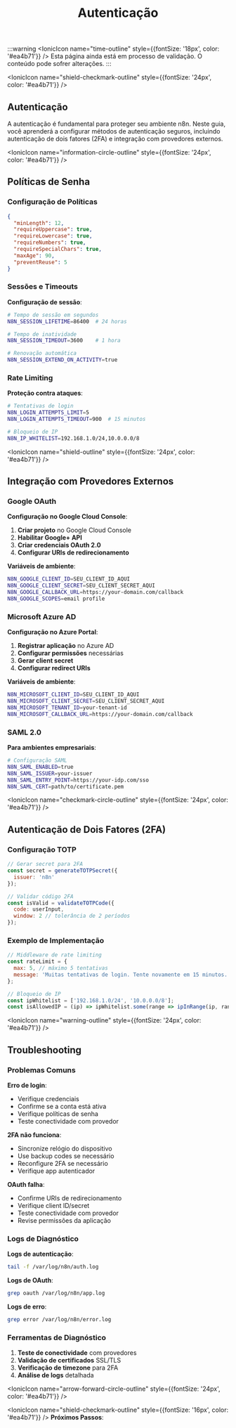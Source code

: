 ﻿---
title: Autenticação
sidebar_position: 1
description: Configuração de métodos de autenticação seguros no n8n, incluindo 2FA e integração com provedores externos
keywords: [n8n, autenticação, 2FA, OAuth, SAML, segurança, login]
---

:::warning
<IonicIcon name="time-outline" style={{fontSize: '18px', color: '#ea4b71'}} />
Esta página ainda está em processo de validação. O conteúdo pode sofrer alterações.
:::

<IonicIcon name="shield-checkmark-outline" style={{fontSize: '24px', color: '#ea4b71'}} />
## Autenticação

A autenticação é fundamental para proteger seu ambiente n8n. Neste guia, você aprenderá a configurar métodos de autenticação seguros, incluindo autenticação de dois fatores (2FA) e integração com provedores externos.

<IonicIcon name="information-circle-outline" style={{fontSize: '24px', color: '#ea4b71'}} />
## Políticas de Senha

### Configuração de Políticas

```json
{
  "minLength": 12,
  "requireUppercase": true,
  "requireLowercase": true,
  "requireNumbers": true,
  "requireSpecialChars": true,
  "maxAge": 90,
  "preventReuse": 5
}
```

### Sessões e Timeouts

**Configuração de sessão**:

```bash
# Tempo de sessão em segundos
N8N_SESSION_LIFETIME=86400  # 24 horas

# Tempo de inatividade
N8N_SESSION_TIMEOUT=3600    # 1 hora

# Renovação automática
N8N_SESSION_EXTEND_ON_ACTIVITY=true
```

### Rate Limiting

**Proteção contra ataques**:

```bash
# Tentativas de login
N8N_LOGIN_ATTEMPTS_LIMIT=5
N8N_LOGIN_ATTEMPTS_TIMEOUT=900  # 15 minutos

# Bloqueio de IP
N8N_IP_WHITELIST=192.168.1.0/24,10.0.0.0/8
```

<IonicIcon name="shield-outline" style={{fontSize: '24px', color: '#ea4b71'}} />
## Integração com Provedores Externos

### Google OAuth

**Configuração no Google Cloud Console**:

1. **Criar projeto** no Google Cloud Console
2. **Habilitar Google+ API**
3. **Criar credenciais OAuth 2.0**
4. **Configurar URIs de redirecionamento**

**Variáveis de ambiente**:

```bash
N8N_GOOGLE_CLIENT_ID=SEU_CLIENT_ID_AQUI
N8N_GOOGLE_CLIENT_SECRET=SEU_CLIENT_SECRET_AQUI
N8N_GOOGLE_CALLBACK_URL=https://your-domain.com/callback
N8N_GOOGLE_SCOPES=email profile
```

### Microsoft Azure AD

**Configuração no Azure Portal**:

1. **Registrar aplicação** no Azure AD
2. **Configurar permissões** necessárias
3. **Gerar client secret**
4. **Configurar redirect URIs**

**Variáveis de ambiente**:

```bash
N8N_MICROSOFT_CLIENT_ID=SEU_CLIENT_ID_AQUI
N8N_MICROSOFT_CLIENT_SECRET=SEU_CLIENT_SECRET_AQUI
N8N_MICROSOFT_TENANT_ID=your-tenant-id
N8N_MICROSOFT_CALLBACK_URL=https://your-domain.com/callback
```

### SAML 2.0

**Para ambientes empresariais**:

```bash
# Configuração SAML
N8N_SAML_ENABLED=true
N8N_SAML_ISSUER=your-issuer
N8N_SAML_ENTRY_POINT=https://your-idp.com/sso
N8N_SAML_CERT=path/to/certificate.pem
```

<IonicIcon name="checkmark-circle-outline" style={{fontSize: '24px', color: '#ea4b71'}} />
## Autenticação de Dois Fatores (2FA)

### Configuração TOTP

```javascript
// Gerar secret para 2FA
const secret = generateTOTPSecret({
  issuer: 'n8n'
});

// Validar código 2FA
const isValid = validateTOTPCode({
  code: userInput,
  window: 2 // tolerância de 2 períodos
});
```

### Exemplo de Implementação

```javascript
// Middleware de rate limiting
const rateLimit = {
  max: 5, // máximo 5 tentativas
  message: 'Muitas tentativas de login. Tente novamente em 15 minutos.'
};

// Bloqueio de IP
const ipWhitelist = ['192.168.1.0/24', '10.0.0.0/8'];
const isAllowedIP = (ip) => ipWhitelist.some(range => ipInRange(ip, range));
```

<IonicIcon name="warning-outline" style={{fontSize: '24px', color: '#ea4b71'}} />
## Troubleshooting

### Problemas Comuns

**Erro de login**:
- Verifique credenciais
- Confirme se a conta está ativa
- Verifique políticas de senha
- Teste conectividade com provedor

**2FA não funciona**:
- Sincronize relógio do dispositivo
- Use backup codes se necessário
- Reconfigure 2FA se necessário
- Verifique app autenticador

**OAuth falha**:
- Confirme URIs de redirecionamento
- Verifique client ID/secret
- Teste conectividade com provedor
- Revise permissões da aplicação

### Logs de Diagnóstico

**Logs de autenticação**:
```bash
tail -f /var/log/n8n/auth.log
```

**Logs de OAuth**:
```bash
grep oauth /var/log/n8n/app.log
```

**Logs de erro**:
```bash
grep error /var/log/n8n/error.log
```

### Ferramentas de Diagnóstico

1. **Teste de conectividade** com provedores
2. **Validação de certificados** SSL/TLS
3. **Verificação de timezone** para 2FA
4. **Análise de logs** detalhada

<IonicIcon name="arrow-forward-circle-outline" style={{fontSize: '24px', color: '#ea4b71'}} />

<IonicIcon name="shield-checkmark-outline" style={{fontSize: '16px', color: '#ea4b71'}} />
**Próximos Passos**:
